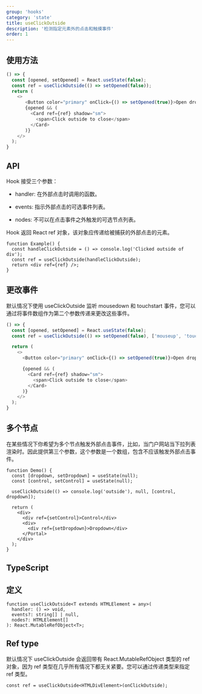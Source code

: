 ```yaml
---
group: 'hooks'
category: 'state'
title: useClickOutside
description: '检测指定元素外的点击和触摸事件'
order: 1
---
```


## 使用方法

```js live=true
() => {
  const [opened, setOpened] = React.useState(false);
  const ref = useClickOutside(() => setOpened(false));
  return (
    <>
       <Button color="primary" onClick={() => setOpened(true)}>Open dropdown</Button>
       {opened && (
         <Card ref={ref} shadow="sm">
           <span>Click outside to close</span>
         </Card>
       )}
    </>
  );
}
```

## API

Hook 接受三个参数：

- handler: 在外部点击时调用的函数。

- events: 指示外部点击的可选事件列表。

- nodes: 不可以在点击事件之外触发的可选节点列表。

Hook 返回 React ref 对象，该对象应传递给被捕获的外部点击的元素。

```tsx
function Example() {
  const handleClickOutside = () => console.log('Clicked outside of div');
  const ref = useClickOutside(handleClickOutside);
  return <div ref={ref} />;
}
```

## 更改事件

默认情况下使用 useClickOutside 监听 mousedown 和 touchstart 事件，您可以通过将事件数组作为第二个参数传递来更改这些事件。

```js live=true
() => {
  const [opened, setOpened] = React.useState(false);
  const ref = useClickOutside(() => setOpened(false), ['mouseup', 'touchend']);

  return (
    <>
      <Button color="primary" onClick={() => setOpened(true)}>Open dropdown</Button>

      {opened && (
        <Card ref={ref} shadow="sm">
          <span>Click outside to close</span>
        </Card>
      )}
    </>
  );
}
```

## 多个节点

在某些情况下你希望为多个节点触发外部点击事件，比如，当门户网站当下拉列表渲染时。因此提供第三个参数，这个参数是一个数组，包含不应该触发外部点击事件。

```tsx
function Demo() {
  const [dropdown, setDropdown] = useState(null);
  const [control, setControl] = useState(null);

  useClickOutside(() => console.log('outside'), null, [control, dropdown]);

  return (
    <div>
      <div ref={setControl}>Control</div>
      <div>
        <div ref={setDropdown}>Dropdown</div>
      </Portal>
    </div>
  );
}
```

## TypeScript

## 定义

```tsx
function useClickOutside<T extends HTMLElement = any>(
  handler: () => void,
  events?: string[] | null,
  nodes?: HTMLElement[]
): React.MutableRefObject<T>;
```

## Ref type

默认情况下 useClickOutside 会返回带有 React.MutableRefObject<any> 类型的 ref 对象，因为 ref 类型在几乎所有情况下都无关紧要。您可以通过传递类型来指定 ref 类型。

```tsx
const ref = useClickOutside<HTMLDivElement>(onClickOutside);
```
